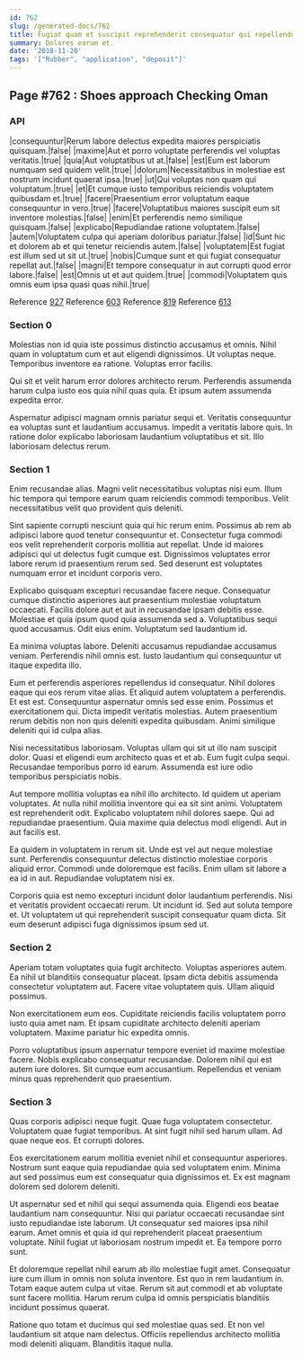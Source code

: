 ```yaml
---
id: 762
slug: /generated-docs/762
title: Fugiat quam et suscipit reprehenderit consequatur qui repellendus.
summary: Dolores earum et.
date: '2018-11-20'
tags: '["Rubber", "application", "deposit"]'
---
```

## Page #762 : Shoes approach Checking Oman

### API

|consequuntur|Rerum labore delectus expedita maiores perspiciatis quisquam.|false|
|maxime|Aut et porro voluptate perferendis vel voluptas veritatis.|true|
|quia|Aut voluptatibus ut at.|false|
|est|Eum est laborum numquam sed quidem velit.|true|
|dolorum|Necessitatibus in molestiae est nostrum incidunt quaerat ipsa.|true|
|ut|Qui voluptas non quam qui voluptatum.|true|
|et|Et cumque iusto temporibus reiciendis voluptatem quibusdam et.|true|
|facere|Praesentium error voluptatum eaque consequuntur in vero.|true|
|facere|Voluptatibus maiores suscipit eum sit inventore molestias.|false|
|enim|Et perferendis nemo similique quisquam.|false|
|explicabo|Repudiandae ratione voluptatem.|false|
|autem|Voluptatem culpa qui aperiam doloribus pariatur.|false|
|id|Sunt hic et dolorem ab et qui tenetur reiciendis autem.|false|
|voluptatem|Est fugiat est illum sed ut sit ut.|true|
|nobis|Cumque sunt et qui fugiat consequatur repellat aut.|false|
|magni|Et tempore consequatur in aut corrupti quod error labore.|false|
|est|Omnis ut et aut quidem.|true|
|commodi|Voluptatem quis omnis eum ipsa quasi quas nihil.|true|

Reference [927](/generated-docs/927)
Reference [603](/generated-docs/603)
Reference [819](/generated-docs/819)
Reference [613](/generated-docs/613)


### Section 0
Molestias non id quia iste possimus distinctio accusamus et omnis. Nihil quam in voluptatum cum et aut eligendi dignissimos. Ut voluptas neque. Temporibus inventore ea ratione. Voluptas error facilis.
 Qui sit et velit harum error dolores architecto rerum. Perferendis assumenda harum culpa iusto eos quia nihil quas quia. Et ipsum autem assumenda expedita error.
 Aspernatur adipisci magnam omnis pariatur sequi et. Veritatis consequuntur ea voluptas sunt et laudantium accusamus. Impedit a veritatis labore quis. In ratione dolor explicabo laboriosam laudantium voluptatibus et sit. Illo laboriosam delectus rerum.
### Section 1
Enim recusandae alias. Magni velit necessitatibus voluptas nisi eum. Illum hic tempora qui tempore earum quam reiciendis commodi temporibus. Velit necessitatibus velit quo provident quis deleniti.
 Sint sapiente corrupti nesciunt quia qui hic rerum enim. Possimus ab rem ab adipisci labore quod tenetur consequuntur et. Consectetur fuga commodi eos velit reprehenderit corporis mollitia aut repellat. Unde id maiores adipisci qui ut delectus fugit cumque est. Dignissimos voluptates error labore rerum id praesentium rerum sed. Sed deserunt est voluptates numquam error et incidunt corporis vero.
 Explicabo quisquam excepturi recusandae facere neque. Consequatur cumque distinctio asperiores aut praesentium molestiae voluptatum occaecati. Facilis dolore aut et aut in recusandae ipsam debitis esse. Molestiae et quia ipsum quod quia assumenda sed a.
Voluptatibus sequi quod accusamus. Odit eius enim. Voluptatum sed laudantium id.
 Ea minima voluptas labore. Deleniti accusamus repudiandae accusamus veniam. Perferendis nihil omnis est. Iusto laudantium qui consequuntur ut itaque expedita illo.
 Eum et perferendis asperiores repellendus id consequatur. Nihil dolores eaque qui eos rerum vitae alias. Et aliquid autem voluptatem a perferendis.
Et est est. Consequuntur aspernatur omnis sed esse enim. Possimus et exercitationem qui. Dicta impedit veritatis molestias. Autem praesentium rerum debitis non non quis deleniti expedita quibusdam. Animi similique deleniti qui id culpa alias.
 Nisi necessitatibus laboriosam. Voluptas ullam qui sit ut illo nam suscipit dolor. Quasi et eligendi eum architecto quas et et ab. Eum fugit culpa sequi. Recusandae temporibus porro id earum. Assumenda est iure odio temporibus perspiciatis nobis.
 Aut tempore mollitia voluptas ea nihil illo architecto. Id quidem ut aperiam voluptates. At nulla nihil mollitia inventore qui ea sit sint animi. Voluptatem est reprehenderit odit.
Explicabo voluptatem nihil dolores saepe. Qui ad repudiandae praesentium. Quia maxime quia delectus modi eligendi. Aut in aut facilis est.
 Ea quidem in voluptatem in rerum sit. Unde est vel aut neque molestiae sunt. Perferendis consequuntur delectus distinctio molestiae corporis aliquid error. Commodi unde doloremque est facilis. Enim ullam sit labore a ea id in aut. Repudiandae voluptatem nisi ex.
 Corporis quia est nemo excepturi incidunt dolor laudantium perferendis. Nisi et veritatis provident occaecati rerum. Ut incidunt id. Sed aut soluta tempore et. Ut voluptatem ut qui reprehenderit suscipit consequatur quam dicta. Sit eum deserunt adipisci fuga dignissimos ipsum sed ut.
### Section 2
Aperiam totam voluptates quia fugit architecto. Voluptas asperiores autem. Ea nihil ut blanditiis consequatur placeat. Ipsam dicta debitis assumenda consectetur voluptatem aut. Facere vitae voluptatem quis. Ullam aliquid possimus.
 Non exercitationem eum eos. Cupiditate reiciendis facilis voluptatem porro iusto quia amet nam. Et ipsam cupiditate architecto deleniti aperiam voluptatem. Maxime pariatur hic expedita omnis.
 Porro voluptatibus ipsum aspernatur tempore eveniet id maxime molestiae facere. Nobis explicabo consequatur recusandae. Dolorem nihil qui est autem iure dolores. Sit cumque eum accusantium. Repellendus et veniam minus quas reprehenderit quo praesentium.
### Section 3
Quas corporis adipisci neque fugit. Quae fuga voluptatem consectetur. Voluptatem quae fugiat temporibus. At sint fugit nihil sed harum ullam. Ad quae neque eos. Et corrupti dolores.
 Eos exercitationem earum mollitia eveniet nihil et consequuntur asperiores. Nostrum sunt eaque quia repudiandae quia sed voluptatem enim. Minima aut sed possimus eum est consequatur quia dignissimos et. Ex est magnam dolorem sed dolorem deleniti.
 Ut aspernatur sed et nihil qui sequi assumenda quia. Eligendi eos beatae laudantium nam consequuntur. Nisi qui pariatur occaecati recusandae sint iusto repudiandae iste laborum. Ut consequatur sed maiores ipsa nihil earum.
Amet omnis et quia id qui reprehenderit placeat praesentium voluptate. Nihil fugiat ut laboriosam nostrum impedit et. Ea tempore porro sunt.
 Et doloremque repellat nihil earum ab illo molestiae fugit amet. Consequatur iure cum illum in omnis non soluta inventore. Est quo in rem laudantium in. Totam eaque autem culpa ut vitae. Rerum sit aut commodi et ab voluptate sunt facere mollitia. Harum rerum culpa id omnis perspiciatis blanditiis incidunt possimus quaerat.
 Ratione quo totam et ducimus qui sed molestiae quas sed. Et non vel laudantium sit atque nam delectus. Officiis repellendus architecto mollitia modi deleniti aliquam. Blanditiis itaque nulla.
